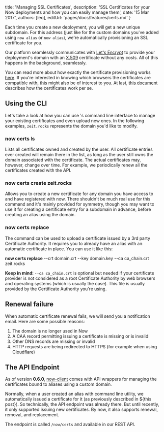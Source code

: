 

  title: 'Managing SSL Certificates',
  description: 'SSL Certificates for your Now deployments and how you can easily manage them',
  date: '15 Mar 2017',
  authors: [leo],
  editUrl: 'pages/docs/features/certs.md'
}

Each time you create a new deployment, you will get a new unique subdomain. For this address (just like for the custom domains you've added using `now alias` or `now alias`), we're automatically provisioning an SSL certificate for you.

Our platform seamlessly communicates with [Let's Encrypt](https://letsencrypt.org/) to provide your deployment's domain with an [X.509](https://en.wikipedia.org/wiki/X.509) certificate without any costs. All of this happens in the background, seamlessly.

You can read more about how exactly the certificate provisioning works [here](https://letsencrypt.org/how-it-works/). If you're interested in knowing which browsers the certificates are compatible with, [this](https://letsencrypt.org/docs/certificate-compatibility/) might also be of interest to you. At last, [this document](https://letsencrypt.org/certificates/) describes how the certificates work per se.

## Using the CLI

Let's take a look at how you can use <Now color="#000" />'s command line interface to manage your existing certificates and even upload new ones. In the following examples, `zeit.rocks` represents the domain you'd like to modify.

### now certs ls

Lists all certificates owned and created by the user. All certificate entries ever created will remain there in the list, as long as the user still owns the domain associated with the certificate. The actual certificates may, however, change over time. For example, we periodically renew all the certificates created with the API.

### now certs create zeit.rocks

Allows you to create a new certificate for any domain you have access to and have registered with now. There shouldn't be much real use for this command and it's mainly provided for symmetry, though you may want to use it for creating a certificate entry for a subdomain in advance, before creating an alias using the domain.

### now certs replace

The command can be used to upload a certificate issued by a 3rd party Certificate Authority. It requires you to already have an alias with an automatic certificate in place. You can use it like this:

<TerminalInput>
  <b>now certs replace</b> --crt domain.crt --key domain.key --ca ca_chain.crt zeit.rocks
</TerminalInput>

**Keep in mind**: `--ca ca_chain.crt` is optional but needed if your certificate provider is not considered as a root Certificate Authority by web browsers and operating systems (which is usually the case). This file is usually provided by the Certificate Authority you're using.

## Renewal failure

When automatic certificate renewal fails, we will send you a notification email. Here are some possible reasons:

1. The domain is no longer used in Now
2. A CAA record permitting issuing a certificate is missing or is invalid
3. Other DNS records are missing or invalid
4. HTTP requests are being redirected to HTTPS (for example <InternalLink href="/docs/guides/how-to-use-cloudflare#cloudflare-as-a-proxy-server">when using Cloudflare</InternalLink>)

## The API Endpoint

As of version **0.6.0**, [now-client](https://github.com/zeit/now-client) comes with API wrappers for managing the certificates bound to aliases using a custom domain.

Normally, when a user created an alias with <Now color="#000" /> command line utility, we automatically issued a certificate for it (as previously described in ${<InternalLink href="/blog/now-alias">this post</InternalLink>}). So technically, the API endpoint was already there. But until recently, it only supported issuing new certificates. By now, it also supports renewal, removal, and replacement.

The endpoint is called `/now/certs` and available in our <InternalLink href="/docs/api#endpoints">REST API</InternalLink>.

